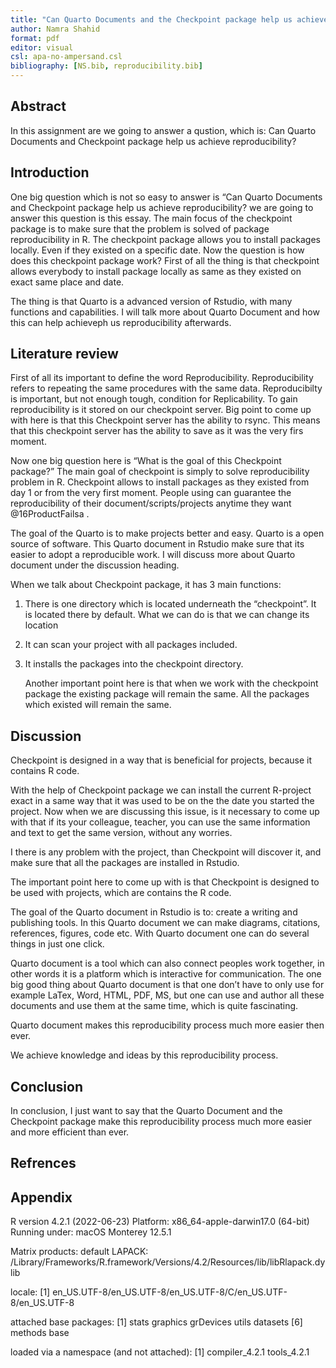 ```yaml
---
title: "Can Quarto Documents and the Checkpoint package help us achieve reproducibility?"
author: Namra Shahid
format: pdf
editor: visual
csl: apa-no-ampersand.csl
bibliography: [NS.bib, reproducibility.bib]
---
```


## Abstract

In this assignment are we going to answer a qustion, which is: Can Quarto Documents and Checkpoint package help us achieve reproducibility?

## Introduction

One big question which is not so easy to answer is "Can Quarto Documents and Checkpoint package help us achieve reproducibility? we are going to answer this question is this essay. The main focus of the checkpoint package is to make sure that the problem is solved of package reproducibility in R. The checkpoint package allows you to install packages locally. Even if they existed on a specific date. Now the question is how does this checkpoint package work? First of all the thing is that checkpoint allows everybody to install package locally as same as they existed on exact same place and date.

The thing is that Quarto is a advanced version of Rstudio, with many functions and capabilities.
I will talk more about Quarto Document and how this can help achieveph us reproducibility afterwards.

## Literature review

First of all its important to define the word Reproducibility.
Reproducibility refers to repeating the same procedures with the same data.
Reproducibilty is important, but not enough tough, condition for Replicability.
To gain reproducibility is it stored on our checkpoint server.
Big point to come up with here is that this Checkpoint server has the ability to rsync.
This means that this checkpoint server has the ability to save as it was the very firs moment.

Now one big question here is "What is the goal of this Checkpoint package?" The main goal of checkpoint is simply to solve reproducibility problem in R.
Checkpoint allows to install packages as they existed from day 1 or from the very first moment.
People using can guarantee the reproducibility of their document/scripts/projects anytime they want @16ProductFailsa .

The goal of the Quarto is to make projects better and easy.
Quarto is a open source of software.
This Quarto document in Rstudio make sure that its easier to adopt a reproducible work.
I will discuss more about Quarto document under the discussion heading.

When we talk about Checkpoint package, it has 3 main functions:

1.  There is one directory which is located underneath the "checkpoint".
    It is located there by default.
    What we can do is that we can change its location

2.  It can scan your project with all packages included.

3.  It installs the packages into the checkpoint directory.

    Another important point here is that when we work with the checkpoint package the existing package will remain the same.
    All the packages which existed will remain the same.

## Discussion

Checkpoint is designed in a way that is beneficial for projects, because it contains R code.

With the help of Checkpoint package we can install the current R-project exact in a same way that it was used to be on the the date you started the project.
Now when we are discussing this issue, is it necessary to come up with that if its your colleague, teacher, you can use the same information and text to get the same version, without any worries.

I there is any problem with the project, than Checkpoint will discover it, and make sure that all the packages are installed in Rstudio.

The important point here to come up with is that Checkpoint is designed to be used with projects, which are contains the R code.

The goal of the Quarto document in Rstudio is to: create a writing and publishing tools.
In this Quarto document we can make diagrams, citations, references, figures, code etc.
With Quarto document one can do several things in just one click.

Quarto document is a tool which can also connect peoples work together, in other words it is a platform which is interactive for communication.
The one big good thing about Quarto document is that one don't have to only use for example LaTex, Word, HTML, PDF, MS, but one can use and author all these documents and use them at the same time, which is quite fascinating.

Quarto document makes this reproducibility process much more easier then ever.

We achieve knowledge and ideas by this reproducibility process.

## Conclusion

In conclusion, I just want to say that the Quarto Document and the Checkpoint package make this reproducibility process much more easier and more efficient than ever.

## Refrences

::: {#refs}
## 
:::

## Appendix

R version 4.2.1 (2022-06-23) Platform: x86_64-apple-darwin17.0 (64-bit) Running under: macOS Monterey 12.5.1

Matrix products: default LAPACK: /Library/Frameworks/R.framework/Versions/4.2/Resources/lib/libRlapack.dylib

locale: \[1\] en_US.UTF-8/en_US.UTF-8/en_US.UTF-8/C/en_US.UTF-8/en_US.UTF-8

attached base packages: \[1\] stats graphics grDevices utils datasets \[6\] methods base

loaded via a namespace (and not attached): \[1\] compiler_4.2.1 tools_4.2.1
